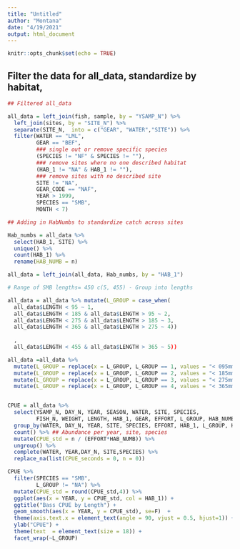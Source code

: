 ```yaml
---
title: "Untitled"
author: "Montana"
date: "4/19/2021"
output: html_document
---
```


```r
knitr::opts_chunk$set(echo = TRUE)
```

## Filter the data for all_data, standardize by habitat, 


```r

## Filtered all_data 

all_data = left_join(fish, sample, by = "YSAMP_N") %>% 
  left_join(sites, by = "SITE_N") %>% 
  separate(SITE_N,  into = c("GEAR", "WATER","SITE")) %>% 
  filter(WATER == "LML",
         GEAR == "BEF", 
         ### single out or remove specific species
         (SPECIES != "NF" & SPECIES != ""),
         ### remove sites where no one described habitat
         (HAB_1 != "NA" & HAB_1 != ""),
         ### remove sites with no described site 
         SITE != "NA", 
         GEAR_CODE == "NAF", 
         YEAR > 1999, 
         SPECIES == "SMB", 
         MONTH < 7)

## Adding in HabNumbs to standardize catch across sites 

Hab_numbs = all_data %>%
  select(HAB_1, SITE) %>%
  unique() %>%
  count(HAB_1) %>%
  rename(HAB_NUMB = n)

all_data = left_join(all_data, Hab_numbs, by = "HAB_1") 

# Range of SMB lengths= 450 c(5, 455) - Group into lengths 

all_data = all_data %>% mutate(L_GROUP = case_when(
  all_data$LENGTH < 95 ~ 1, 
  all_data$LENGTH < 185 & all_data$LENGTH > 95 ~ 2,
  all_data$LENGTH < 275 & all_data$LENGTH > 185 ~ 3, 
  all_data$LENGTH < 365 & all_data$LENGTH > 275 ~ 4))
  
  ,
  all_data$LENGTH < 455 & all_data$LENGTH > 365 ~ 5))

all_data =all_data %>% 
  mutate(L_GROUP = replace(x = L_GROUP, L_GROUP == 1, values = "< 095mm" )) %>% 
  mutate(L_GROUP = replace(x = L_GROUP, L_GROUP == 2, values = "< 185mm" )) %>% 
  mutate(L_GROUP = replace(x = L_GROUP, L_GROUP == 3, values = "< 275mm" )) %>% 
  mutate(L_GROUP = replace(x = L_GROUP, L_GROUP == 4, values = "< 365mm" ))


CPUE = all_data %>%
  select(YSAMP_N, DAY_N, YEAR, SEASON, WATER, SITE, SPECIES,
         FISH_N, WEIGHT, LENGTH, HAB_1, GEAR, EFFORT, L_GROUP, HAB_NUMB) %>%
  group_by(WATER, DAY_N, YEAR, SITE, SPECIES, EFFORT, HAB_1, L_GROUP, HAB_NUMB) %>%
  count() %>% ## Abundance per year, site, species
  mutate(CPUE_std = n / (EFFORT*HAB_NUMB)) %>%
  ungroup() %>%
  complete(WATER, YEAR,DAY_N, SITE,SPECIES) %>%
  replace_na(list(CPUE_seconds = 0, n = 0))

```


```r
CPUE %>%
  filter(SPECIES == "SMB", 
         L_GROUP != "NA") %>%
  mutate(CPUE_std = round(CPUE_std,4)) %>%
  ggplot(aes(x = YEAR, y = CPUE_std, col = HAB_1)) +
  ggtitle("Bass CPUE by Length") +
  geom_smooth(aes(x = YEAR, y = CPUE_std), se=F)  +
  theme(axis.text.x = element_text(angle = 90, vjust = 0.5, hjust=1)) + 
  ylab("CPUE") + 
  theme(text  = element_text(size = 18)) +
  facet_wrap(~L_GROUP)



```

